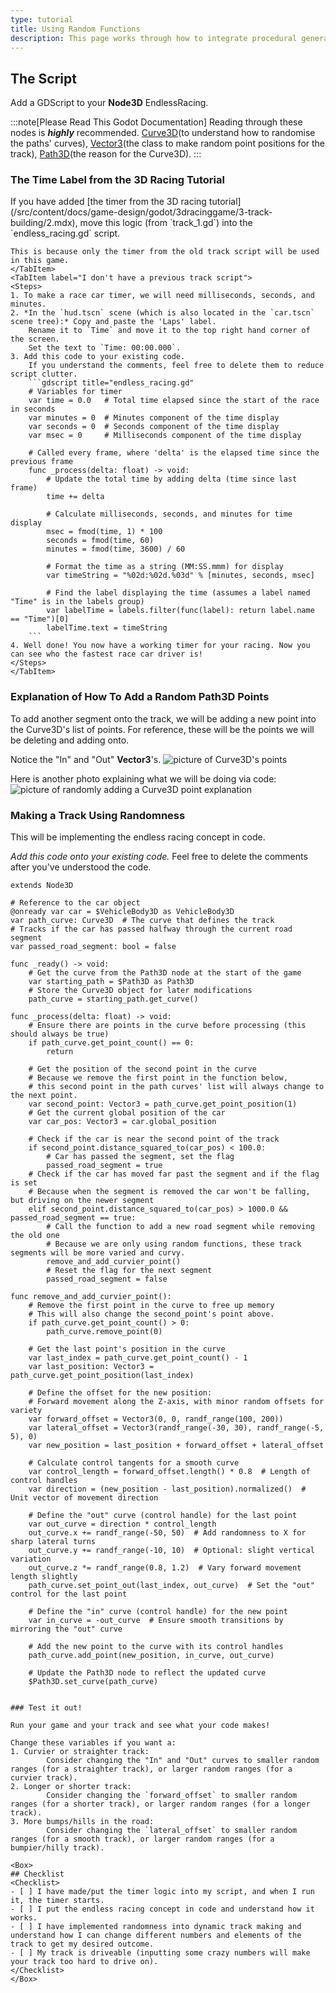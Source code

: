 ```yaml
---
type: tutorial
title: Using Random Functions
description: This page works through how to integrate procedural generation with a 3D game
---
```



## The Script
Add a GDScript to your **Node3D** EndlessRacing.

:::note[Please Read This Godot Documentation]
Reading through these nodes is ***highly*** recommended.
[Curve3D](https://docs.godotengine.org/en/stable/classes/class_curve3d.html)(to understand how to randomise the paths' curves), [Vector3](https://docs.godotengine.org/en/4.3/classes/class_vector3.html)(the class to make random point positions for the track), [Path3D](https://docs.godotengine.org/en/stable/classes/class_path3d.html)(the reason for the Curve3D).
:::

### The **Time Label** from the 3D Racing Tutorial

<Tabs>
    <TabItem label="I have the track_1.gd script">
    If you have added [the timer from the 3D racing tutorial](/src/content/docs/game-design/godot/3dracinggame/3-track-building/2.mdx),
    move this logic (from `track_1.gd`) into the `endless_racing.gd` script.
    
    This is because only the timer from the old track script will be used in this game.
    </TabItem>
    <TabItem label="I don't have a previous track script">
    <Steps>
    1. To make a race car timer, we will need milliseconds, seconds, and minutes.
    2. *In the `hud.tscn` scene (which is also located in the `car.tscn` scene tree):* Copy and paste the 'Laps' label.
        Rename it to `Time` and move it to the top right hand corner of the screen.
        Set the text to `Time: 00:00.000`.
    3. Add this code to your existing code.
        If you understand the comments, feel free to delete them to reduce script clutter.
        ```gdscript title="endless_racing.gd"
        # Variables for timer
        var time = 0.0   # Total time elapsed since the start of the race in seconds
        var minutes = 0  # Minutes component of the time display
        var seconds = 0  # Seconds component of the time display
        var msec = 0     # Milliseconds component of the time display

        # Called every frame, where 'delta' is the elapsed time since the previous frame
        func _process(delta: float) -> void:
            # Update the total time by adding delta (time since last frame)
            time += delta
            
            # Calculate milliseconds, seconds, and minutes for time display
            msec = fmod(time, 1) * 100
            seconds = fmod(time, 60)
            minutes = fmod(time, 3600) / 60

            # Format the time as a string (MM:SS.mmm) for display
            var timeString = "%02d:%02d.%03d" % [minutes, seconds, msec]

            # Find the label displaying the time (assumes a label named "Time" is in the labels group)
            var labelTime = labels.filter(func(label): return label.name == "Time")[0]
            labelTime.text = timeString
        ```
    4. Well done! You now have a working timer for your racing. Now you can see who the fastest race car driver is!
    </Steps>
    </TabItem>
</Tabs>

### Explanation of How To Add a Random Path3D Points

To add another segment onto the track, we will be adding a new point into the Curve3D's list of points.
For reference, these will be the points we will be deleting and adding onto. 

Notice the "In" and "Out" **Vector3**'s.
![picture of Curve3D's points](/src/assets/proceduralgeneration/3dinfinitegame/curvesPointsExample.png)


Here is another photo explaining what we will be doing via code:
![picture of randomly adding a Curve3D point explanation](/src/assets/proceduralgeneration/3dinfinitegame/explanationOfAddingANewPoint.png)

### Making a Track Using Randomness

This will be implementing the endless racing concept in code.


*Add this code onto your existing code.* Feel free to delete the comments after you've understood the code.

```gdscript title="endless_racing.gd"
extends Node3D

# Reference to the car object
@onready var car = $VehicleBody3D as VehicleBody3D
var path_curve: Curve3D  # The curve that defines the track
# Tracks if the car has passed halfway through the current road segment
var passed_road_segment: bool = false

func _ready() -> void:
	# Get the curve from the Path3D node at the start of the game
	var starting_path = $Path3D as Path3D
    # Store the Curve3D object for later modifications
	path_curve = starting_path.get_curve()

func _process(delta: float) -> void:
	# Ensure there are points in the curve before processing (this should always be true)
	if path_curve.get_point_count() == 0:
		return
	
	# Get the position of the second point in the curve
    # Because we remove the first point in the function below,
    # this second point in the path curves' list will always change to the next point.
	var second_point: Vector3 = path_curve.get_point_position(1)
	# Get the current global position of the car
	var car_pos: Vector3 = car.global_position
	
	# Check if the car is near the second point of the track
	if second_point.distance_squared_to(car_pos) < 100.0:
		# Car has passed the segment, set the flag
		passed_road_segment = true
	# Check if the car has moved far past the segment and if the flag is set
    # Because when the segment is removed the car won't be falling, but driving on the newer segment
	elif second_point.distance_squared_to(car_pos) > 1000.0 && passed_road_segment == true:
		# Call the function to add a new road segment while removing the old one
        # Because we are only using random functions, these track segments will be more varied and curvy.
		remove_and_add_curvier_point()
		# Reset the flag for the next segment
		passed_road_segment = false

func remove_and_add_curvier_point():
	# Remove the first point in the curve to free up memory
    # This will also change the second_point's point above.
	if path_curve.get_point_count() > 0:
		path_curve.remove_point(0)

	# Get the last point's position in the curve
	var last_index = path_curve.get_point_count() - 1
	var last_position: Vector3 = path_curve.get_point_position(last_index)

	# Define the offset for the new position:
	# Forward movement along the Z-axis, with minor random offsets for variety
	var forward_offset = Vector3(0, 0, randf_range(100, 200))
	var lateral_offset = Vector3(randf_range(-30, 30), randf_range(-5, 5), 0)
	var new_position = last_position + forward_offset + lateral_offset

	# Calculate control tangents for a smooth curve
	var control_length = forward_offset.length() * 0.8  # Length of control handles
	var direction = (new_position - last_position).normalized()  # Unit vector of movement direction

	# Define the "out" curve (control handle) for the last point
	var out_curve = direction * control_length
	out_curve.x += randf_range(-50, 50)  # Add randomness to X for sharp lateral turns
	out_curve.y += randf_range(-10, 10)  # Optional: slight vertical variation
	out_curve.z *= randf_range(0.8, 1.2)  # Vary forward movement length slightly
	path_curve.set_point_out(last_index, out_curve)  # Set the "out" control for the last point
	
	# Define the "in" curve (control handle) for the new point
	var in_curve = -out_curve  # Ensure smooth transitions by mirroring the "out" curve

	# Add the new point to the curve with its control handles
	path_curve.add_point(new_position, in_curve, out_curve)

	# Update the Path3D node to reflect the updated curve
	$Path3D.set_curve(path_curve)


### Test it out!

Run your game and your track and see what your code makes!

Change these variables if you want a:
1. Curvier or straighter track:
        Consider changing the "In" and "Out" curves to smaller random ranges (for a straighter track), or larger random ranges (for a curvier track).
2. Longer or shorter track:
        Consider changing the `forward_offset` to smaller random ranges (for a shorter track), or larger random ranges (for a longer track).
3. More bumps/hills in the road:
        Consider changing the `lateral_offset` to smaller random ranges (for a smooth track), or larger random ranges (for a bumpier/hilly track).

<Box>
## Checklist
<Checklist>
- [ ] I have made/put the timer logic into my script, and when I run it, the timer starts.
- [ ] I put the endless racing concept in code and understand how it works.
- [ ] I have implemented randomness into dynamic track making and understand how I can change different numbers and elements of the track to get my desired outcome.
- [ ] My track is driveable (inputting some crazy numbers will make your track too hard to drive on).
</Checklist>
</Box>